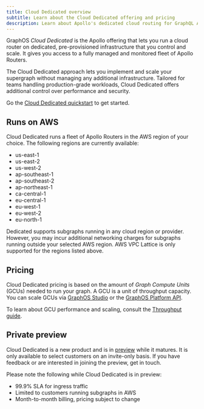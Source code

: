 ```yaml
---
title: Cloud Dedicated overview
subtitle: Learn about the Cloud Dedicated offering and pricing
description: Learn about Apollo's dedicated cloud routing for GraphQL APIs
---
```


<DedicatedPreview />

GraphOS _Cloud Dedicated_ is the Apollo offering that lets you run a cloud router on dedicated, pre-provisioned infrastructure that you control and scale. It gives you access to a fully managed and monitored fleet of Apollo Routers.

The Cloud Dedicated approach lets you implement and scale your supergraph without managing any additional infrastructure. Tailored for teams handling production-grade workloads, Cloud Dedicated offers additional control over performance and security.

<Tip>

Go the [Cloud Dedicated quickstart](./quickstart) to get started.

</Tip>

## Runs on AWS

Cloud Dedicated runs a fleet of Apollo Routers in the AWS region of your choice. The following regions are currently available:

- us-east-1
- us-east-2
- us-west-2
- ap-southeast-1
- ap-southeast-2
- ap-northeast-1
- ca-central-1
- eu-central-1
- eu-west-1
- eu-west-2
- eu-north-1

Dedicated supports subgraphs running in any cloud region or provider. However, you may incur additional networking charges for subgraphs running outside your selected AWS region. AWS VPC Lattice is only supported for the regions listed above.

## Pricing

Cloud Dedicated pricing is based on the amount of _Graph Compute Units_ (GCUs) needed to run your graph. A GCU is a unit of throughput capacity. You can scale GCUs via [GraphOS Studio](https://studio.apollographql.com?referrer=docs-content) or the [GraphOS Platform API](/graphos/platform-api/).

To learn about GCU performance and scaling, consult the [Throughput guide](./throughput).

## Private preview

Cloud Dedicated is a new product and is in [preview](/resources/product-launch-stages/#preview) while it matures. It is only available to select customers on an invite-only basis. If you have feedback or are interested in joining the preview, <TrackableLink href="https://www.apollographql.com/contact-sales?type=dedicated&referrer=docs" eventName="content_contact_cloud">get in touch</TrackableLink>.

Please note the following while Cloud Dedicated is in preview:

- 99.9% SLA for ingress traffic
- Limited to customers running subgraphs in AWS
- Month-to-month billing, pricing subject to change
